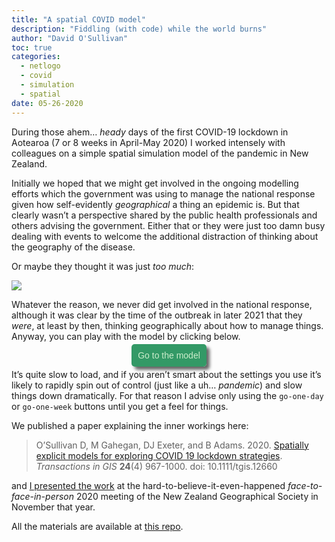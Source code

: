 ```yaml
---
title: "A spatial COVID model"
description: "Fiddling (with code) while the world burns"
author: "David O'Sullivan"
toc: true
categories:
  - netlogo
  - covid
  - simulation
  - spatial
date: 05-26-2020
---
```


During those ahem... _heady_ days of the first COVID-19 lockdown in Aotearoa (7 or 8 weeks in April-May 2020) I worked intensely with colleagues on a simple spatial simulation model of the pandemic in New Zealand. 

Initially we hoped that we might get involved in the ongoing modelling efforts which the government was using to manage the national response given how self-evidently _geographical_ a thing an epidemic is. But that clearly wasn't a perspective shared by the public health professionals and others advising the government. Either that or they were just too damn busy dealing with events to welcome the additional distraction of thinking about the geography of the disease. 

Or maybe they thought it was just _too much_:

![](covid-model-view.png)

Whatever the reason, we never did get involved in the national response, although it was clear by the time of the outbreak in later 2021 that they _were_, at least by then, thinking geographically about how to manage things. Anyway, you can play with the model by clicking below.

::: {style="text-align:center;"}
[Go to the model](https://southosullivan.com/misc/distributed-branching-process-RC-web.html){.button-link target="_blank" style="font-family:sans-serif; background-color:#396; color:#cec; padding:10px; box-shadow: 5px 5px 5px #666; border-radius:5px; text-decoration: none;"}
:::

It's quite slow to load, and if you aren't smart about the settings you use it's likely to rapidly spin out of control (just like a uh... _pandemic_) and slow things down dramatically. For that reason I advise only using the `go-one-day` or `go-one-week` buttons until you get a feel for things.

We published a paper explaining the inner workings here:

> O’Sullivan D, M Gahegan, DJ Exeter, and B Adams. 2020. [Spatially explicit models for exploring COVID 19 lockdown strategies](https://dx.doi.org/10.1111/tgis.12660). _Transactions in GIS_ **24**(4) 967-1000. doi: 10.1111/tgis.12660

and [I presented the work](https://southosullivan.com/talks/NZGS-2020-covid-model/) at the hard-to-believe-it-even-happened _face-to-face-in-person_ 2020 meeting of the New Zealand Geographical Society in November that year.

All the materials are available at [this repo](https://github.com/DOSull/spatial-epi).